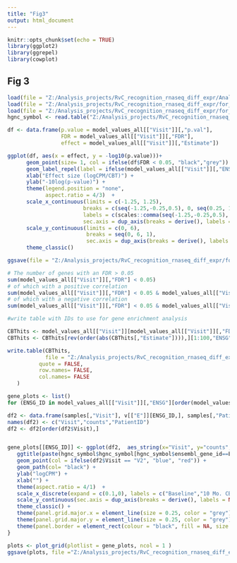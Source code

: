 ---
title: "Fig3"
output: html_document
---

```{r setup, include=FALSE}
knitr::opts_chunk$set(echo = TRUE)
library(ggplot2)
library(ggrepel)
library(cowplot)
```

## Fig 3


```{r}
load(file = "Z:/Analysis_projects/RvC_recognition_rnaseq_diff_expr/Analyses_rnaseq_recognition/results/mixed_effect_models/htseq_manual/samples.RDATA")
load(file = "Z:/Analysis_projects/RvC_recognition_rnaseq_diff_expr/for_paper_counts/fits_paper/model_values_all.RData")
load(file = "Z:/Analysis_projects/RvC_recognition_rnaseq_diff_expr/for_paper_counts/fits_paper/v_visit.RDATA")
hgnc_symbol <- read.table("Z:/Analysis_projects/RvC_recognition_rnaseq_diff_expr/Analyses_rnaseq_recognition/metadata/ENSG_geneSymbol2.txt", sep =",", header=TRUE)
```

```{r}
df <- data.frame(p.value = model_values_all[["Visit"]][,"p.val"],
                 FDR = model_values_all[["Visit"]][,"FDR"], 
                 effect = model_values_all[["Visit"]][,"Estimate"])

ggplot(df, aes(x = effect, y = -log10(p.value)))+
      geom_point(size= 1, col = ifelse(df$FDR < 0.05, "black","grey")) +
      geom_label_repel(label = ifelse(model_values_all[["Visit"]][,"ENSG"] %in%  model_values_all[["Visit"]][,"ENSG"][order(model_values_all[["Visit"]][,"p.val"])][1:5], model_values_all[["Visit"]][,"hgnc_symbol"], ""), max.overlaps = 100,  force = 25, color = "black", size = 3, segment.size = 0.25) +
      xlab("Effect size (logCPM/CBT)") +
      ylab("-10log(p-value)") +
      theme(legend.position = "none", 
            aspect.ratio = 4/3)  +
      scale_x_continuous(limits = c(-1.25, 1.25), 
                        breaks = c(seq(-1.25,-0.25,0.5), 0, seq(0.25, 1.25,0.5)) , 
                        labels = c(scales::comma(seq(-1.25,-0.25,0.5), accuracy = c(0.01)), scales::comma(0, accuracy = c(1)), scales::comma(seq(0.25, 1.25,0.5), accuracy = c(0.01))),
                        sec.axis = dup_axis(breaks = derive(), labels = derive(), name = NULL))+
      scale_y_continuous(limits = c(0, 6), 
                         breaks = seq(0, 6, 1),
                         sec.axis = dup_axis(breaks = derive(), labels = derive(), name = NULL))+
      theme_classic()

ggsave(file = "Z:/Analysis_projects/RvC_recognition_rnaseq_diff_expr/for_paper_counts/Figs_for_paper/Fig3_CBTgenes.png", width = 6, height = 8)

# The number of genes with an FDR > 0.05
sum(model_values_all[["Visit"]][,"FDR"] < 0.05)
# of which with a positive correlation
sum(model_values_all[["Visit"]][,"FDR"] < 0.05 & model_values_all[["Visit"]][,"Estimate"] > 0 )
# of which with a negative correlation
sum(model_values_all[["Visit"]][,"FDR"] < 0.05 & model_values_all[["Visit"]][,"Estimate"] < 0 )

#write table with IDs to use for gene enrichment analysis

CBThits <- model_values_all[["Visit"]][model_values_all[["Visit"]][,"FDR"] < 0.05,]
CBThits <- CBThits[rev(order(abs(CBThits[,"Estimate"]))),][1:100,"ENSG"]

write.table(CBThits,
            file = "Z:/Analysis_projects/RvC_recognition_rnaseq_diff_expr/for_paper_counts/cytoscape/CBT_FDR005top100E.csv", 
          quote = FALSE, 
          row.names= FALSE,
          col.names= FALSE
   )
```


```{r}

gene_plots <- list()
for (ENSG_ID in model_values_all[["Visit"]][,"ENSG"][order(model_values_all[["Visit"]][,"p.val"])][1:5]){

df2 <- data.frame(samples[,"Visit"], v[["E"]][ENSG_ID,], samples[,"PatientID"])
names(df2) <- c("Visit","counts","PatientID")
df2 <- df2[order(df2$Visit),]


gene_plots[[ENSG_ID]] <- ggplot(df2,  aes_string(x="Visit", y="counts",group="PatientID")) +    
   ggtitle(paste(hgnc_symbol$hgnc_symbol[hgnc_symbol$ensembl_gene_id==ENSG_ID]))+
   geom_point(col = ifelse(df2$Visit == "V2", "blue", "red")) +
   geom_path(col= "black") + 
   ylab("logCPM") +
   xlab("") +
   theme(aspect.ratio = 4/1)  +
   scale_x_discrete(expand = c(0.1,0), labels = c("Baseline","10 Mo. CBT"))+ 
   scale_y_continuous(sec.axis = dup_axis(breaks = derive(), labels = NULL, name = NULL))+
   theme_classic() +
   theme(panel.grid.major.x = element_line(size = 0.25, color = "grey"))+
   theme(panel.grid.major.y = element_line(size = 0.25, color = "grey"))+
   theme(panel.border = element_rect(colour = "black", fill = NA, size = 1))
}

plots <- plot_grid(plotlist = gene_plots, ncol = 1 )
ggsave(plots, file ="Z:/Analysis_projects/RvC_recognition_rnaseq_diff_expr/for_paper_counts/Figs_for_paper/Fig3B_CBTplots.png", height = 24, width = 6 , dpi = 600)

```